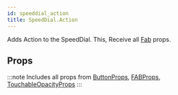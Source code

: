 ```yaml
---
id: speeddial_action
title: SpeedDial.Action
---
```



Adds Action to the SpeedDial.
This, Receive all [Fab](fab#props) props.

## Props

:::note
Includes all props from [ButtonProps](/docs/documentation/button#props), [FABProps](/docs/documentation/fab#props), [TouchableOpacityProps](https://reactnative.dev/docs/touchableopacity#props)
:::
